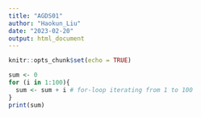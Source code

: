 ```yaml
---
title: "AGDS01"
author: "Haokun_Liu"
date: "2023-02-20"
output: html_document
---
```


```r
knitr::opts_chunk$set(echo = TRUE)
```

```r

sum <- 0
for (i in 1:100){
  sum <- sum + i # for-loop iterating from 1 to 100 
}
print(sum)
```
